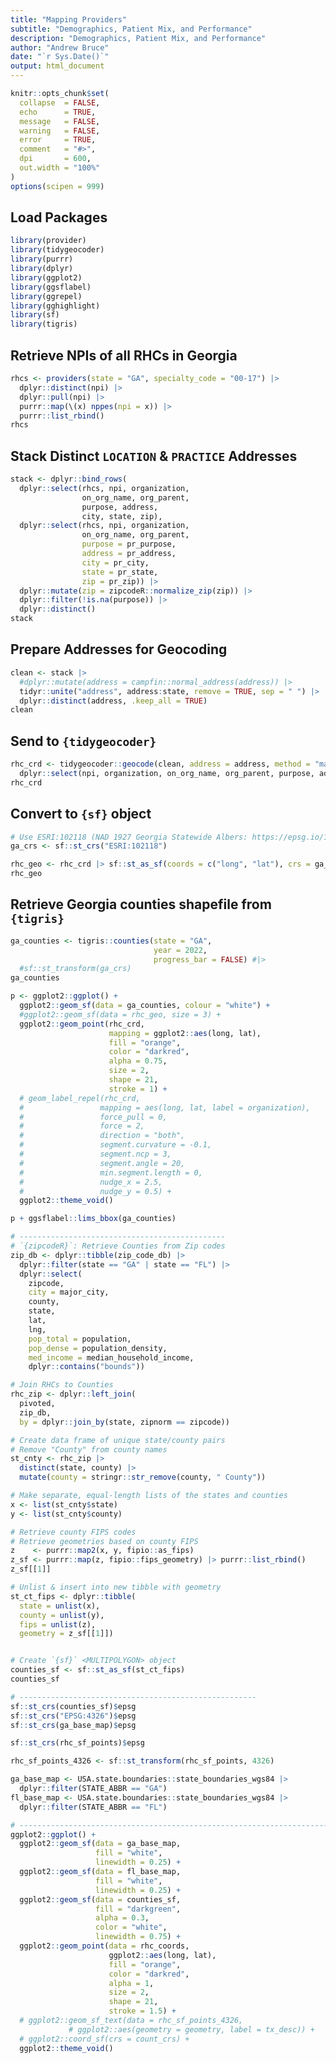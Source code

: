 ```yaml
---
title: "Mapping Providers"
subtitle: "Demographics, Patient Mix, and Performance"
description: "Demographics, Patient Mix, and Performance"
author: "Andrew Bruce"
date: "`r Sys.Date()`"
output: html_document
---
```


```r
knitr::opts_chunk$set(
  collapse  = FALSE,
  echo      = TRUE, 
  message   = FALSE, 
  warning   = FALSE,
  error     = TRUE,
  comment   = "#>",
  dpi       = 600, 
  out.width = "100%"
)
options(scipen = 999)
```


## Load Packages

```r
library(provider)
library(tidygeocoder)
library(purrr)
library(dplyr)
library(ggplot2)
library(ggsflabel)
library(ggrepel)
library(gghighlight)
library(sf)
library(tigris)
```


## Retrieve NPIs of all RHCs in Georgia

```r
rhcs <- providers(state = "GA", specialty_code = "00-17") |> 
  dplyr::distinct(npi) |> 
  dplyr::pull(npi) |> 
  purrr::map(\(x) nppes(npi = x)) |>
  purrr::list_rbind()
rhcs
```


## Stack Distinct `LOCATION` & `PRACTICE` Addresses

```r
stack <- dplyr::bind_rows(
  dplyr::select(rhcs, npi, organization, 
                on_org_name, org_parent, 
                purpose, address, 
                city, state, zip),
  dplyr::select(rhcs, npi, organization, 
                on_org_name, org_parent, 
                purpose = pr_purpose, 
                address = pr_address, 
                city = pr_city, 
                state = pr_state, 
                zip = pr_zip)) |> 
  dplyr::mutate(zip = zipcodeR::normalize_zip(zip)) |> 
  dplyr::filter(!is.na(purpose)) |> 
  dplyr::distinct()
stack
```


## Prepare Addresses for Geocoding

```r
clean <- stack |> 
  #dplyr::mutate(address = campfin::normal_address(address)) |>
  tidyr::unite("address", address:state, remove = TRUE, sep = " ") |> 
  dplyr::distinct(address, .keep_all = TRUE)
clean
```


## Send to `{tidygeocoder}`

```r
rhc_crd <- tidygeocoder::geocode(clean, address = address, method = "mapbox", full_results = TRUE, unique_only = FALSE, return_input = TRUE) |> 
  dplyr::select(npi, organization, on_org_name, org_parent, purpose, address, place_name, lat, long)
rhc_crd
```


## Convert to `{sf}` object

```r
# Use ESRI:102118 (NAD 1927 Georgia Statewide Albers: https://epsg.io/102118)
ga_crs <- sf::st_crs("ESRI:102118")

rhc_geo <- rhc_crd |> sf::st_as_sf(coords = c("long", "lat"), crs = ga_crs)
rhc_geo
```


## Retrieve Georgia counties shapefile from `{tigris}`

```r
ga_counties <- tigris::counties(state = "GA", 
                                year = 2022, 
                                progress_bar = FALSE) #|>  
  #sf::st_transform(ga_crs)
ga_counties
```


```r
p <- ggplot2::ggplot() + 
  ggplot2::geom_sf(data = ga_counties, colour = "white") +
  #ggplot2::geom_sf(data = rhc_geo, size = 3) +
  ggplot2::geom_point(rhc_crd, 
                      mapping = ggplot2::aes(long, lat), 
                      fill = "orange", 
                      color = "darkred", 
                      alpha = 0.75, 
                      size = 2, 
                      shape = 21, 
                      stroke = 1) +
  # geom_label_repel(rhc_crd, 
  #                 mapping = aes(long, lat, label = organization),
  #                 force_pull = 0,
  #                 force = 2,
  #                 direction = "both",
  #                 segment.curvature = -0.1, 
  #                 segment.ncp = 3, 
  #                 segment.angle = 20, 
  #                 min.segment.length = 0,
  #                 nudge_x = 2.5,
  #                 nudge_y = 0.5) +
  ggplot2::theme_void()

p + ggsflabel::lims_bbox(ga_counties)
```


```r
# ----------------------------------------------
# `{zipcodeR}`: Retrieve Counties from Zip codes 
zip_db <- dplyr::tibble(zip_code_db) |> 
  dplyr::filter(state == "GA" | state == "FL") |> 
  dplyr::select(
    zipcode, 
    city = major_city, 
    county, 
    state, 
    lat, 
    lng, 
    pop_total = population, 
    pop_dense = population_density,
    med_income = median_household_income,
    dplyr::contains("bounds"))

# Join RHCs to Counties
rhc_zip <- dplyr::left_join(
  pivoted, 
  zip_db, 
  by = dplyr::join_by(state, zipnorm == zipcode))

# Create data frame of unique state/county pairs
# Remove "County" from county names
st_cnty <- rhc_zip |> 
  distinct(state, county) |> 
  mutate(county = stringr::str_remove(county, " County"))

# Make separate, equal-length lists of the states and counties
x <- list(st_cnty$state)
y <- list(st_cnty$county)

# Retrieve county FIPS codes
# Retrieve geometries based on county FIPS
z    <- purrr::map2(x, y, fipio::as_fips)
z_sf <- purrr::map(z, fipio::fips_geometry) |> purrr::list_rbind()
z_sf[[1]]

# Unlist & insert into new tibble with geometry
st_ct_fips <- dplyr::tibble(
  state = unlist(x),
  county = unlist(y),
  fips = unlist(z),
  geometry = z_sf[[1]])


# Create `{sf}` <MULTIPOLYGON> object
counties_sf <- sf::st_as_sf(st_ct_fips)
counties_sf

# -----------------------------------------------------
sf::st_crs(counties_sf)$epsg
sf::st_crs("EPSG:4326")$epsg
sf::st_crs(ga_base_map)$epsg

sf::st_crs(rhc_sf_points)$epsg

rhc_sf_points_4326 <- sf::st_transform(rhc_sf_points, 4326)

ga_base_map <- USA.state.boundaries::state_boundaries_wgs84 |> 
  dplyr::filter(STATE_ABBR == "GA")
fl_base_map <- USA.state.boundaries::state_boundaries_wgs84 |> 
  dplyr::filter(STATE_ABBR == "FL")

# -----------------------------------------------------------------------------
ggplot2::ggplot() +
  ggplot2::geom_sf(data = ga_base_map, 
                   fill = "white", 
                   linewidth = 0.25) +
  ggplot2::geom_sf(data = fl_base_map, 
                   fill = "white", 
                   linewidth = 0.25) +
  ggplot2::geom_sf(data = counties_sf, 
                   fill = "darkgreen", 
                   alpha = 0.3, 
                   color = "white", 
                   linewidth = 0.75) +
  ggplot2::geom_point(data = rhc_coords, 
                      ggplot2::aes(long, lat),
                      fill = "orange",
                      color = "darkred", 
                      alpha = 1, 
                      size = 2, 
                      shape = 21,
                      stroke = 1.5) +
  # ggplot2::geom_sf_text(data = rhc_sf_points_4326, 
             # ggplot2::aes(geometry = geometry, label = tx_desc)) +
  # ggplot2::coord_sf(crs = count_crs) +
  ggplot2::theme_void()
```

